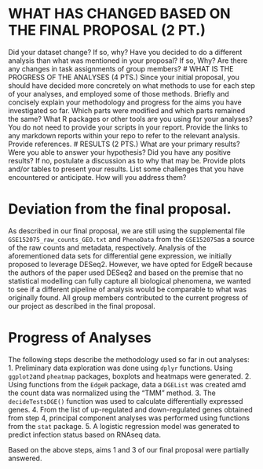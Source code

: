 # WHAT HAS CHANGED BASED ON THE FINAL PROPOSAL (2 PT.)
Did your dataset change? If so, why?
Have you decided to do a different analysis than what was mentioned in your proposal? If so, Why?
Are there any changes in task assignments of group members?
# WHAT IS THE PROGRESS OF THE ANALYSES (4 PTS.)
Since your initial proposal, you should have decided more concretely on what methods to use for each step of your analyses, and employed some of those methods.
Briefly and concisely explain your methodology and progress for the aims you have investigated so far. Which parts were modified and which parts remained the same?
What R packages or other tools are you using for your analyses? You do not need to provide your scripts in your report.
Provide the links to any markdown reports within your repo to refer to the relevant analysis.
Provide references.
# RESULTS (2 PTS.)
What are your primary results?
Were you able to answer your hypothesis? Did you have any positive results? If no, postulate a discussion as to why that may be. Provide plots and/or tables to present your results.
List some challenges that you have encountered or anticipate. How will you address them?

# Deviation from the final proposal.
As described in our final proposal, we are still using the supplemental file `GSE152075_raw_counts_GEO.txt` and `PhenoData` from the `GSE152075`as a source of the raw counts and metadata, respectively. 
Analysis of the aforementioned data sets for differential gene expression, we initially proposed to leverage DESeq2. However, we have opted for EdgeR because the authors of the paper used DESeq2 and based on the premise that no statistical modelling can fully capture all biological phenomena, we wanted to see if a different  pipeline of analysis would be comparable to what was originally found.
All group members contributed to the current progress of our project as described in the final proposal. 

# Progress of Analyses
The following steps describe the methodology used so far in out analyses:
1. Preliminary data exploration was done using `dplyr` functions. Using `ggplot2 `and `pheatmap` packages, boxplots and heatmaps were generated.
2. Using functions from the `EdgeR` package, data a `DGEList` was created amd the count data was normalized using the "TMM" method. 
3. The `decideTestsDGE()` function was used to calculate differentially expressed genes. 
4. From the list of up-regulated and down-regulated genes obtained from step 4, principal component analyses was performed using functions from the `stat` package.
5. A logistic regression model was generated to predict infection status based on RNAseq data.

Based on the above steps, aims 1 and 3 of our final proposal were partially answered.

 